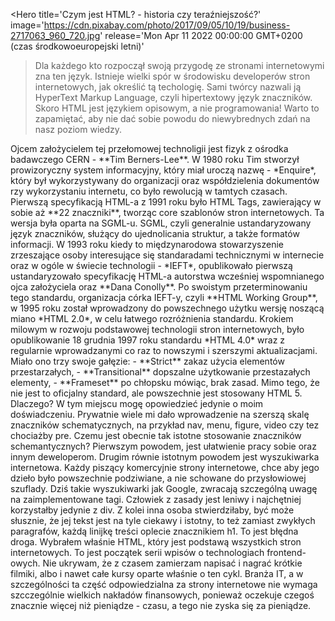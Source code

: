 
<Hero
    title='Czym jest HTML? - historia czy teraźniejszość?'
    image='https://cdn.pixabay.com/photo/2017/09/05/10/19/business-2717063_960_720.jpg'
    release='Mon Apr 11 2022 00:00:00 GMT+0200 (czas środkowoeuropejski letni)'
>Dla każdego kto rozpoczął swoją przygodę ze stronami internetowymi zna ten język. Istnieje wielki spór w środowisku developerów stron internetowych, jak określić tą techologię. Sami twórcy nazwali ją HyperText Markup Language, czyli hipertextowy język znaczników. Skoro HTML jest językiem opisowym, a nie programowania! Warto to zapamiętać, aby nie dać sobie powodu do niewybrednych zdań na nasz poziom wiedzy.</Hero>
<Content title='Historia języka znaczników'>
Ojcem założycielem tej przełomowej technoligii jest fizyk z ośrodka badawczego CERN - **Tim Berners-Lee**. W 1980 roku Tim stworzył prowizoryczny system informacyjny, który miał uroczą nazwę - *Enquire*, który był wykorzystywany do organizacji oraz współdzielenia dokumentów rzy wykorzystaniu internetu, co było rewolucją w tamtych czasach. Pierwszą specyfikacją HTML-a z 1991 roku było HTML Tags, zawierający w sobie aż **22 znaczniki**, tworząc core szablonów stron internetowych. Ta wersja była oparta na SGML-u. SGML, czyli generalnie ustandaryzowany język znaczników, służący do ujednolicania struktur, a także formatów informacji.
</Content>
<Content>
W 1993 roku kiedy to międzynarodowa stowarzyszenie zrzeszające osoby interesujące się standaradami technicznymi w internecie oraz w ogóle w świecie technologii - *IEFT*, opublikowało pierwszą ustandaryzowało specyfikację HTML-a autorstwa wcześniej wspomnianego ojca założyciela oraz **Dana Conolly**. Po swoistym przeterminowaniu tego standardu, organizacja córka IEFT-y, czyli **HTML Working Group**, w 1995 roku został wprowadzony do powszechnego użytku wersję noszącą miano *HTML 2.0*, w celu łatwego rozróżnienia standardu.
</Content>
<Content>
Krokiem milowym w rozwoju podstawowej technologii stron internetowych, było opublikowanie 18 grudnia 1997 roku standardu *HTML 4.0* wraz z regularnie wprowadzanymi co raz to nowszymi i szerszymi aktualizacjami. Miało ono trzy swoje gałęzie:
- **Strict** zakaz użycia elementów przestarzałych,
- **Transitional** dopszalne użytkowanie przestazałych elementy,
- **Frameset** po chłopsku mówiąc, brak zasad.
</Content>
<Content title='Teraźniejszość HTML'>
Mimo tego, że nie jest to oficjalny standard, ale powszechnie jest stosowany HTML 5. Dlaczego? W tym miejscu mogę opowiedzieć jedynie o moim doświadczeniu. Prywatnie wiele mi dało wprowadzenie na szerszą skalę znaczników schematycznych, na przykład nav, menu, figure, video czy tez chociażby pre. Czemu jest obecnie tak istotne stosowanie znaczników schemantycznych? Pierwszym powodem, jest ułatwienie pracy sobie oraz innym deweloperom. Drugim równie istotnym powodem jest wyszukiwarka internetowa. Każdy piszący komercyjnie strony internetowe, chce aby jego dzieło było powszechnie podziwiane, a nie schowane do przysłowiowej szuflady. Dziś takie wyszukiwarki jak Google, zwracają szczególną uwagę na zaimplementowane tagi. Człowiek z zasady jest leniwy i najchętniej korzystałby jedynie z div. Z kolei inna osoba stwierdziłaby, być może słusznie, że jej tekst jest na tyle ciekawy i istotny, to też zamiast zwykłych paragrafów, każdą linijkę treści oplecie znacznikiem h1. To jest błędna droga. Wybrałem właśnie HTML, który jest podstawą wszystkich stron internetowych. To jest początek serii wpisów o technologiach frontend-owych. Nie ukrywam, że z czasem zamierzam napisać i nagrać krótkie filmiki, albo i nawet całe kursy oparte właśnie o ten cykl. Branża IT, a w szczególności ta część odpowiedzialna za strony internetowe nie wymaga szcczególnie wielkich nakładów finansowych, ponieważ oczekuje czegoś znacznie więcej niż pieniądze - czasu, a tego nie zyska się za pieniądze.
</Content>
<AuthorCard></AuthorCard>
